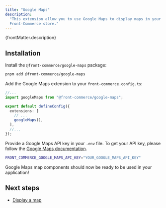 ```yaml
---
title: "Google Maps"
description:
  "This extension allow you to use Google Maps to display maps in your
  Front-Commerce store."
---
```


<p>{frontMatter.description}</p>

## Installation

Install the `@front-commerce/google-maps` package:

```bash
pnpm add @front-commerce/google-maps
```

Add the Google Maps extension to your `front-commerce.config.ts`:

```ts title="front-commerce.config.ts"
//...
import googleMaps from "@front-commerce/google-maps";

export default defineConfig({
  extensions: [
    // ...
    googleMaps(),
  ],
  //...
});
```

Provide a Google Maps API key in your `.env` file. To get your API key, please
follow the
[Google Maps documentation](https://developers.google.com/maps/documentation/javascript/get-api-key).

```bash title=".env"
FRONT_COMMERCE_GOOGLE_MAPS_API_KEY="YOUR_GOOGLE_MAPS_API_KEY"
```

Google Maps map components should now be ready to be used in your application!

## Next steps

- [Display a map](/docs/3.x/guides/display-a-map)
